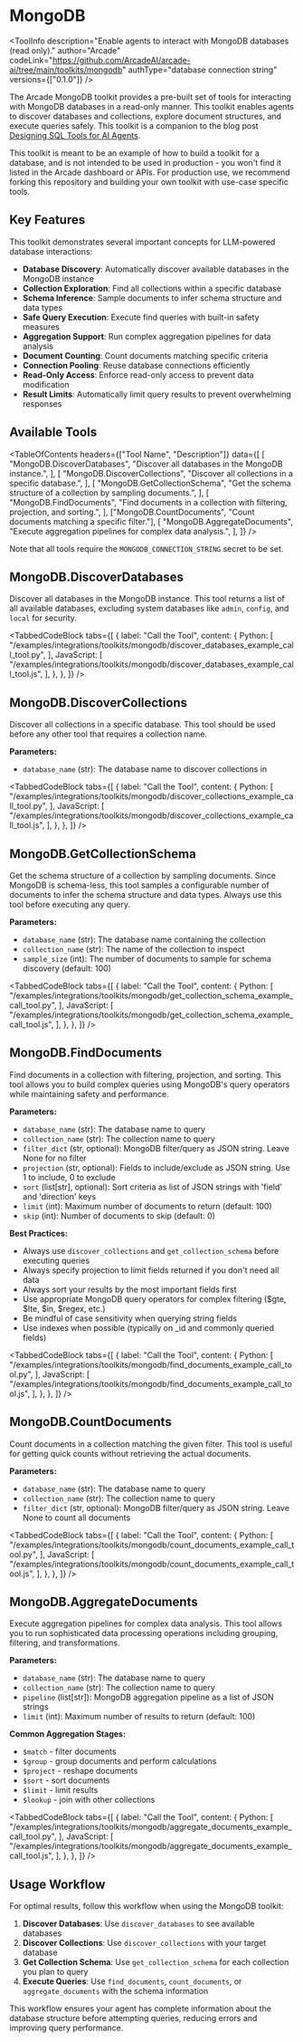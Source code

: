 # MongoDB


<ToolInfo
  description="Enable agents to interact with MongoDB databases (read only)."
  author="Arcade"
  codeLink="https://github.com/ArcadeAI/arcade-ai/tree/main/toolkits/mongodb"
  authType="database connection string"
  versions={["0.1.0"]}
/>

<Badges repo="arcadeai/arcade-mongodb" />

The Arcade MongoDB toolkit provides a pre-built set of tools for interacting with MongoDB databases in a read-only manner. This toolkit enables agents to discover databases and collections, explore document structures, and execute queries safely. This toolkit is a companion to the blog post [Designing SQL Tools for AI Agents](https://blog.arcade.dev/sql-tools-ai-agents-security).

<Callout type="info">
  This toolkit is meant to be an example of how to build a toolkit for a
  database, and is not intended to be used in production - you won't find it
  listed in the Arcade dashboard or APIs. For production use, we recommend
  forking this repository and building your own toolkit with use-case specific
  tools.
</Callout>

## Key Features

This toolkit demonstrates several important concepts for LLM-powered database interactions:

- **Database Discovery**: Automatically discover available databases in the MongoDB instance
- **Collection Exploration**: Find all collections within a specific database
- **Schema Inference**: Sample documents to infer schema structure and data types
- **Safe Query Execution**: Execute find queries with built-in safety measures
- **Aggregation Support**: Run complex aggregation pipelines for data analysis
- **Document Counting**: Count documents matching specific criteria
- **Connection Pooling**: Reuse database connections efficiently
- **Read-Only Access**: Enforce read-only access to prevent data modification
- **Result Limits**: Automatically limit query results to prevent overwhelming responses

## Available Tools

<TableOfContents
  headers={["Tool Name", "Description"]}
  data={[
    [
      "MongoDB.DiscoverDatabases",
      "Discover all databases in the MongoDB instance.",
    ],
    [
      "MongoDB.DiscoverCollections",
      "Discover all collections in a specific database.",
    ],
    [
      "MongoDB.GetCollectionSchema",
      "Get the schema structure of a collection by sampling documents.",
    ],
    [
      "MongoDB.FindDocuments",
      "Find documents in a collection with filtering, projection, and sorting.",
    ],
    ["MongoDB.CountDocuments", "Count documents matching a specific filter."],
    [
      "MongoDB.AggregateDocuments",
      "Execute aggregation pipelines for complex data analysis.",
    ],
  ]}
/>

Note that all tools require the `MONGODB_CONNECTION_STRING` secret to be set.

## MongoDB.DiscoverDatabases

Discover all databases in the MongoDB instance. This tool returns a list of all available databases, excluding system databases like `admin`, `config`, and `local` for security.

<TabbedCodeBlock
  tabs={[
    {
      label: "Call the Tool",
      content: {
        Python: [
          "/examples/integrations/toolkits/mongodb/discover_databases_example_call_tool.py",
        ],
        JavaScript: [
          "/examples/integrations/toolkits/mongodb/discover_databases_example_call_tool.js",
        ],
      },
    },
  ]}
/>

## MongoDB.DiscoverCollections

Discover all collections in a specific database. This tool should be used before any other tool that requires a collection name.

**Parameters:**

- `database_name` (str): The database name to discover collections in

<TabbedCodeBlock
  tabs={[
    {
      label: "Call the Tool",
      content: {
        Python: [
          "/examples/integrations/toolkits/mongodb/discover_collections_example_call_tool.py",
        ],
        JavaScript: [
          "/examples/integrations/toolkits/mongodb/discover_collections_example_call_tool.js",
        ],
      },
    },
  ]}
/>

## MongoDB.GetCollectionSchema

Get the schema structure of a collection by sampling documents. Since MongoDB is schema-less, this tool samples a configurable number of documents to infer the schema structure and data types. Always use this tool before executing any query.

**Parameters:**

- `database_name` (str): The database name containing the collection
- `collection_name` (str): The name of the collection to inspect
- `sample_size` (int): The number of documents to sample for schema discovery (default: 100)

<TabbedCodeBlock
  tabs={[
    {
      label: "Call the Tool",
      content: {
        Python: [
          "/examples/integrations/toolkits/mongodb/get_collection_schema_example_call_tool.py",
        ],
        JavaScript: [
          "/examples/integrations/toolkits/mongodb/get_collection_schema_example_call_tool.js",
        ],
      },
    },
  ]}
/>

## MongoDB.FindDocuments

Find documents in a collection with filtering, projection, and sorting. This tool allows you to build complex queries using MongoDB's query operators while maintaining safety and performance.

**Parameters:**

- `database_name` (str): The database name to query
- `collection_name` (str): The collection name to query
- `filter_dict` (str, optional): MongoDB filter/query as JSON string. Leave None for no filter
- `projection` (str, optional): Fields to include/exclude as JSON string. Use 1 to include, 0 to exclude
- `sort` (list[str], optional): Sort criteria as list of JSON strings with 'field' and 'direction' keys
- `limit` (int): Maximum number of documents to return (default: 100)
- `skip` (int): Number of documents to skip (default: 0)

**Best Practices:**

- Always use `discover_collections` and `get_collection_schema` before executing queries
- Always specify projection to limit fields returned if you don't need all data
- Always sort your results by the most important fields first
- Use appropriate MongoDB query operators for complex filtering ($gte, $lte, $in, $regex, etc.)
- Be mindful of case sensitivity when querying string fields
- Use indexes when possible (typically on \_id and commonly queried fields)

<TabbedCodeBlock
  tabs={[
    {
      label: "Call the Tool",
      content: {
        Python: [
          "/examples/integrations/toolkits/mongodb/find_documents_example_call_tool.py",
        ],
        JavaScript: [
          "/examples/integrations/toolkits/mongodb/find_documents_example_call_tool.js",
        ],
      },
    },
  ]}
/>

## MongoDB.CountDocuments

Count documents in a collection matching the given filter. This tool is useful for getting quick counts without retrieving the actual documents.

**Parameters:**

- `database_name` (str): The database name to query
- `collection_name` (str): The collection name to query
- `filter_dict` (str, optional): MongoDB filter/query as JSON string. Leave None to count all documents

<TabbedCodeBlock
  tabs={[
    {
      label: "Call the Tool",
      content: {
        Python: [
          "/examples/integrations/toolkits/mongodb/count_documents_example_call_tool.py",
        ],
        JavaScript: [
          "/examples/integrations/toolkits/mongodb/count_documents_example_call_tool.js",
        ],
      },
    },
  ]}
/>

## MongoDB.AggregateDocuments

Execute aggregation pipelines for complex data analysis. This tool allows you to run sophisticated data processing operations including grouping, filtering, and transformations.

**Parameters:**

- `database_name` (str): The database name to query
- `collection_name` (str): The collection name to query
- `pipeline` (list[str]): MongoDB aggregation pipeline as a list of JSON strings
- `limit` (int): Maximum number of results to return (default: 100)

**Common Aggregation Stages:**

- `$match` - filter documents
- `$group` - group documents and perform calculations
- `$project` - reshape documents
- `$sort` - sort documents
- `$limit` - limit results
- `$lookup` - join with other collections

<TabbedCodeBlock
  tabs={[
    {
      label: "Call the Tool",
      content: {
        Python: [
          "/examples/integrations/toolkits/mongodb/aggregate_documents_example_call_tool.py",
        ],
        JavaScript: [
          "/examples/integrations/toolkits/mongodb/aggregate_documents_example_call_tool.js",
        ],
      },
    },
  ]}
/>

## Usage Workflow

For optimal results, follow this workflow when using the MongoDB toolkit:

1. **Discover Databases**: Use `discover_databases` to see available databases
2. **Discover Collections**: Use `discover_collections` with your target database
3. **Get Collection Schema**: Use `get_collection_schema` for each collection you plan to query
4. **Execute Queries**: Use `find_documents`, `count_documents`, or `aggregate_documents` with the schema information

This workflow ensures your agent has complete information about the database structure before attempting queries, reducing errors and improving query performance.

<ToolFooter pipPackageName="arcade_mongodb" />
